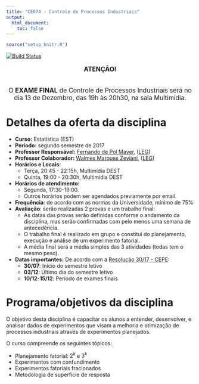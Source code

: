 ```yaml
---
title: "CE074 - Controle de Processos Industriais"
output:
  html_document:
    toc: false
---
```


```r
source("setup_knitr.R")
```

[![Build Status](https://travis-ci.org/leg-ufpr/ce074.svg?branch=master)](https://travis-ci.org/leg-ufpr/ce074)

<div class="alert alert-danger" style="font-size:120%; font-weight: normal;">
<center>

<strong>ATENÇÃO!</strong><br><br>

O <strong>EXAME FINAL</strong> de Controle de Processos Industriais será no
dia 13 de Dezembro, das 19h às 20h30, na sala Multimídia.

</center>
</div>


# Detalhes da oferta da disciplina

- **Curso:** Estatística (EST)
- **Período:** segundo semestre de 2017
- **Professor Responsável:** [Fernando de Pol Mayer][], ([LEG][])
- **Professor Colaborador:** [Walmes Marques Zeviani][], ([LEG][])
- **Horários e Locais:**
    - Terça, 20:45 - 22:15h, Multimídia DEST
    - Quinta, 19:00 - 20:30h, Multimídia DEST
- **Horários de atendimento:**
    - Segunda, 17:30-19:00.
    - Outros horários podem ser agendados previamente por email.
- **Frequência**: de acordo com as normas da Universidade, mínimo de 75%
- **Avaliação**: serão realizadas 2 provas e um trabalho final:
    - As datas das provas serão definidas conforme o andamento da
      disciplina, mas serão confirmadas com pelo menos uma semana de
      antecedência.
    - O trabalho final é realizado em grupo e constitui do planejamento,
      execução e análise de um experimento fatorial.
    - A média final será a média simples das 3 atividades (todas tem o
      mesmo peso).
- **Datas importantes:** De acordo com a [Resolução 30/17 - CEPE][]:
    - **30/07**: Início do semestre letivo
    - **03/12**: Último dia do semestre letivo
    - **10/12-15/12**: Período de exames finais

# Programa/objetivos da disciplina

O objetivo desta disciplina é capacitar os alunos a entender,
desenvolver, e analisar dados de experimentos que visam a melhoria e
otimização de processos industriais através de experimentos planejados.

O curso compreende os seguintes tópicos:

- Planejamento fatorial: $2^k$ e $3^k$
- Experimentos com confundimento
- Experimentos fatoriais fracionados
- Metodologia de superfície de resposta

<!-- links -->

[Fernando de Pol Mayer]: http://leg.ufpr.br/~fernandomayer
[Walmes Marques Zeviani]: http://leg.ufpr.br/~walmes
[LEG]: http://www.leg.ufpr.br
[Resolução 30/17 - CEPE]: http://www.est.ufpr.br/calendario/cepe3017.pdf
